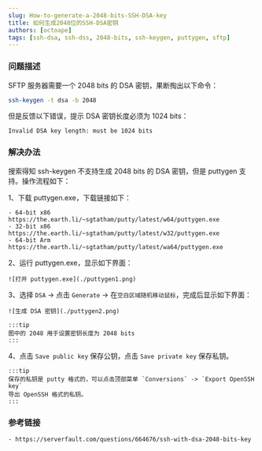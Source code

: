 ---
slug: How-to-generate-a-2048-bits-SSH-DSA-key
title: 如何生成2048位的SSH-DSA密钥
authors: [octoape]
tags: [ssh-dsa, ssh-dss, 2048-bits, ssh-keygen, puttygen, sftp]
---

### 问题描述

SFTP 服务器需要一个 2048 bits 的 DSA 密钥，果断掏出以下命令：

```bash
ssh-keygen -t dsa -b 2048
```

但是反馈以下错误，提示 DSA 密钥长度必须为 1024 bits：

```
Invalid DSA key length: must be 1024 bits
```

### 解决办法

搜索得知 ssh-keygen 不支持生成 2048 bits 的 DSA 密钥，但是 puttygen 支持。操作流程如下：

<!-- truncate -->

1、下载 puttygen.exe，下载链接如下：
    
    - 64-bit x86 https://the.earth.li/~sgtatham/putty/latest/w64/puttygen.exe
    - 32-bit x86 https://the.earth.li/~sgtatham/putty/latest/w32/puttygen.exe
    - 64-bit Arm https://the.earth.li/~sgtatham/putty/latest/wa64/puttygen.exe

2、运行 puttygen.exe，显示如下界面：

    ![打开 puttygen.exe](./puttygen1.png)

3、选择 `DSA` -> 点击 `Generate` -> 在`空白区域随机移动鼠标`，完成后显示如下界面：

    ![生成 DSA 密钥](./puttygen2.png)

    :::tip
    图中的 2048 用于设置密钥长度为 2048 bits
    :::

4、点击 `Save public key` 保存公钥，点击 `Save private key` 保存私钥。

    :::tip
    保存的私钥是 putty 格式的，可以点击顶部菜单 `Conversions` -> `Export OpenSSH key` 
    导出 OpenSSH 格式的私钥。
    :::

### 参考链接

    - https://serverfault.com/questions/664676/ssh-with-dsa-2048-bits-key
